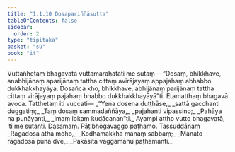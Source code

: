 ```yaml
---
title: "1.1.10 Dosapariññāsutta"
tableOfContents: false
sidebar:
  order: 2
type: "tipitaka"
basket: "su"
book: "it"
---
```



<DynamicBreadcrumb />

<Division number="10" book="it" bookNo="18" page="199">

<Paragraph number="48" book="it">
Vuttañhetaṃ bhagavatā vuttamarahatāti me sutaṃ—
</Paragraph>

<Paragraph number="49" book="it">
“Dosaṃ, bhikkhave, anabhijānaṃ aparijānaṃ tattha cittaṃ avirājayaṃ appajahaṃ abhabbo dukkhakkhayāya. Dosañca kho, bhikkhave, abhijānaṃ parijānaṃ tattha cittaṃ virājayaṃ pajahaṃ bhabbo dukkhakkhayāyā”ti. Etamatthaṃ bhagavā avoca. Tatthetaṃ iti vuccati—
</Paragraph>

<Paragraph number="50" type="verses" book="it">
_“Yena dosena duṭṭhāse,_  
_sattā gacchanti duggatiṃ;_  
_Taṃ dosaṃ sammadaññāya,_  
_pajahanti vipassino;_  
_Pahāya na punāyanti,_  
_imaṃ lokaṃ kudācanan”ti._  

</Paragraph>

<Paragraph number="51" book="it">
Ayampi attho vutto bhagavatā, iti me sutanti.

</Paragraph>
</Division>

<Paragraph number="52" type="center" book="it">
Dasamaṃ.



</Paragraph>

<Paragraph number="53" type="center" book="it">
Pāṭibhogavaggo paṭhamo.



</Paragraph>

<Paragraph number="54" type="center" book="it">
Tassuddānaṃ


</Paragraph>

<Paragraph number="55" type="verses" book="it">
_Rāgadosā atha moho,_  
_Kodhamakkhā mānaṃ sabbaṃ;_  
_Mānato rāgadosā puna dve,_  
_Pakāsitā vaggamāhu paṭhamanti._
</Paragraph>